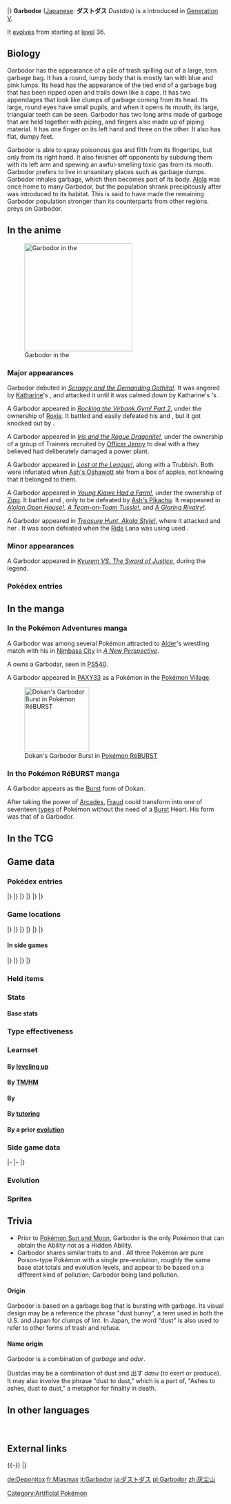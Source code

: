 {{PokémonPrevNext/Head|type=Poison}}
{{PokémonPrevNext/Pokémon|type=Poison|prevnum=568|prev=Trubbish|nextnum=570|next=Zorua}}
|}
{{Pokémon Infobox
|name=Garbodor
|jname=ダストダス
|jtranslit=Dasutodasu
|tmname=Dustdas
|category=Trash Heap
|typebox=1
|type1=Poison
|abilityn=d
|ability1=Stench
|ability2=Weak Armor
|abilityd=Aftermath
|ndex=569
|udex=075
|u2dex=106
|karea=Mountain
|kdex=075
|adex=207
|height-ftin=6'03"
|height-m=1.9
|weight-lbs=236.6
|weight-kg=107.3
|egggroupn=1
|egggroup1=Mineral
|eggcycles=20
|expyield=166
|lv100exp=1,000,000
|gendercode=127
|color=Green
|catchrate=60
|evtotal=2
|evat=2
|body=12
|pokefordex=garbodor
|generation=5
|friendship=70
}}
'''Garbodor''' ([[List of Japanese Pokémon names|Japanese]]: '''ダストダス''' ''Dustdas'') is a {{type|Poison}} {{OBP|Pokémon|species}} introduced in [[Generation V]].

It [[Evolution|evolves]] from {{p|Trubbish}} starting at [[level]] 36.

==Biology==
Garbodor has the appearance of a pile of trash spilling out of a large, torn garbage bag. It has a round, lumpy body that is mostly tan with blue and pink lumps. Its head has the appearance of the tied end of a garbage bag that has been ripped open and trails down like a cape. It has two appendages that look like clumps of garbage coming from its head. Its large, round eyes have small pupils, and when it opens its mouth, its large, triangular teeth can be seen. Garbodor has two long arms made of garbage that are held together with piping, and fingers also made up of piping material. It has one finger on its left hand and three on the other. It also has flat, dumpy feet.

Garbodor is able to spray poisonous gas and filth from its fingertips, but only from its right hand. It also finishes off opponents by subduing them with its left arm and spewing an awful-smelling toxic gas from its mouth. Garbodor prefers to live in unsanitary places such as garbage dumps. Garbodor inhales garbage, which then becomes part of its body. [[Alola]] was once home to many Garbodor, but the population shrank precipitously after {{p|Grimer}} was introduced to its habitat. This is said to have made the remaining Garbodor population stronger than its counterparts from other regions. {{alo|Muk}} preys on Garbodor.

==In the anime==
[[File:Garbodor anime.png|thumb|left|250px|Garbodor in the {{pkmn|anime}}]]
===Major appearances===
Garbodor debuted in ''[[BW055|Scraggy and the Demanding Gothita!]]''. It was angered by [[Katharine]]'s {{p|Gothita}}, and attacked it until it was calmed down by Katharine's {{DL|Katharine|Deerling}}'s {{m|Aromatherapy}}.

A Garbodor appeared in ''[[BW084|Rocking the Virbank Gym! Part 2]]'', under the ownership of [[Roxie]]. It battled {{Ash}} and easily defeated his {{AP|Pignite}} and {{AP|Palpitoad}}, but it got knocked out by {{AP|Pikachu}}.

A Garbodor appeared in ''[[BW089|Iris and the Rogue Dragonite!]]'', under the ownership of a group of Trainers recruited by [[Officer Jenny]] to deal with a {{TP|Iris|Dragonite}} they believed had deliberately damaged a power plant.

A Garbodor appeared in ''[[BW105|Lost at the League!]]'', along with a Trubbish. Both were infuriated when [[Ash's Oshawott]] ate from a box of apples, not knowing that it belonged to them.

A Garbodor appeared in ''[[SM011|Young Kiawe Had a Farm!]]'', under the ownership of [[Zipp]]. It battled {{Ash}} and {{an|Kiawe}}, only to be defeated by [[Ash's Pikachu]]. It reappeared in ''[[SM024|Alolan Open House!]]'', ''[[SM025|A Team-on-Team Tussle!]]'', and ''[[SM027|A Glaring Rivalry!]]''.

A Garbodor appeared in ''[[SM032|Treasure Hunt, Akala Style!]]'', where it attacked {{an|Lana}} and her {{TP|Lana|Popplio}}. It was soon defeated when the [[Poké Ride|Ride]] {{p|Stoutland}} Lana was using used {{m|Giga Impact}}.

===Minor appearances===
A Garbodor appeared in ''[[M15|Kyurem VS. The Sword of Justice]]'', during the {{OBP|Swords of Justice|M15}} legend.

===Pokédex entries===
{{Animedexheader|Unova}}
{{Animedexbody|BW055|Garbodor|Ash's Pokédex|Garbodor, the Trash Heap Pokémon and the evolved form of {{p|Trubbish}}. Garbodor can absorb garbage into its body. When battling, it fires poison from its right arm and belches poison gas.}}
{{Animedexbody|BW084|Garbodor|Ash's Pokédex|Garbodor, the Trash Heap Pokémon and the evolved form of Trubbish. When Garbodor inhales garbage, it becomes part of its body. The fingertips on Garbodor's right hand spray a powerful liquid poison.}}
{{Animedexfooter/Pokémon|''Best Wishes''|Unova}}

==In the manga==
===In the Pokémon Adventures manga===
A Garbodor was among several Pokémon attracted to [[Alder]]'s wrestling match with his {{p|Bouffalant}} in [[Nimbasa City]] in ''[[PS487|A New Perspective]]''.

A {{tc|Team Plasma Grunt}} owns a Garbodar, seen in [[PS540]].

A Garbodor appeared in [[PAXY33]] as a Pokémon in the [[Pokémon Village]].

[[File:Dokan Burst.png|thumb|150px|Dokan's Garbodor Burst in [[Pokémon RéBURST]]]]

===In the Pokémon RéBURST manga===
A Garbodor appears as the [[Burst]] form of Dokan.

After taking the power of [[Arcades]], [[Fraud]] could transform into one of seventeen [[type]]s of Pokémon without the need of a [[Burst]] Heart. His {{type|Poison}} form was that of a Garbodor.

==In the TCG==
{{main|Garbodor (TCG)}}

==Game data==
===Pokédex entries===
{{Dex/Header|type=Poison}}
{{Dex/NA|gen=V}}
{{Dex/Gen|gen=V}}
{{Dex/Entry1|v=Black|t=FFF|entry=It clenches opponents with its left arm and finishes them off with foul-smelling {{m|Poison Gas|poison gas}} belched from its mouth.}}
{{Dex/Entry1|v=White|entry=They absorb garbage and make it part of their bodies. They shoot {{m|Acid Spray|a poisonous liquid}} from their right-hand fingertips.}}
{{Dex/Entry2|v=Black 2|v2=White 2|t=FFF|entry=Consuming garbage makes new kinds of poison gases and liquids inside their bodies.}}
|}
|}
{{Dex/Gen|gen=VI}}
{{Dex/Entry1|v=X|t=FFF|entry=It clenches opponents with its left arm and finishes them off with foul-smelling poison gas [[Belch (move)|belched]] from its mouth.}}
{{Dex/Entry1|v=Y|entry=Consuming garbage makes new kinds of poison gases and liquids inside their bodies.}}
{{Dex/Entry1|v=Omega Ruby|t=FFF|entry=It clenches opponents with its left arm and finishes them off with foul-smelling poison gas belched from its mouth.}}
{{Dex/Entry1|v=Alpha Sapphire|t=FFF|entry=Consuming garbage makes new kinds of poison gases and liquids inside their bodies.}}
|}
|}
{{Dex/Gen|gen=VII}}
{{Dex/Entry1|v=Sun|entry=Beware the poisonous liquid it shoots from its right arm. If even a little of it gets on you, you'll experience the effects of the unidentified toxin.}}
{{Dex/Entry1|v=Moon|entry=For a time, their numbers increased explosively in [[Alola]]. Since the arrival of {{p|Grimer}}, their population has decreased dramatically.}}
{{Dex/Entry1|v=Ultra Sun|entry=It locks opponents in place with its left hand, immobilizing them by entirely dousing their bodies with poisonous liquid.}}
{{Dex/Entry1|v=Ultra Moon|entry=Some say the reason Garbodor in Alola are a little stronger than their counterparts elsewhere is the presence of Muk, their natural enemy.}}
|}
|}
{{Dex/Footer}}

===Game locations===
{{Availability/Header|type=Poison}}
{{Availability/NA|gen=V}}
{{Availability/Gen|gen=V}}
{{Availability/Entry2|v=Black|v2=White|t=fff|area={{rt|9|Unova}}}}
{{Availability/Entry2|v=Black 2|v2=White 2|t=fff|area={{rt|9|Unova}}<br>{{rt|9|Unova}} ([[Hidden Grotto]])}}
|}
|}
{{Availability/Gen|gen=VI}}
{{Availability/Entry2|v=X|v2=Y|t=fff|area=[[Lost Hotel]], [[Pokémon Village]] (trash cans), [[Friend Safari]] ([[Friend Safari#Poison-type Safari|Poison]])}}
{{Availability/Entry2|v=Omega Ruby|v2=Alpha Sapphire|t=fff|t2=fff|area=[[Evolution|Evolve]] {{p|Trubbish}}}}
|}
|}
{{Availability/Gen|gen=VII}}
{{Availability/Entry2|v=Sun|v2=Moon|area=[[Malie City]] ([[SOS Battle]])}}
{{Availability/Entry2|v=Ultra Sun|v2=Ultra Moon|area=[[Evolution|Evolve]] {{p|Trubbish}}}}
|}
|}
{{Availability/Footer}}

====In side games====
{{Availability/Header|type=Poison}}
{{Availability/NA|gen=V}}
{{Availability/Gen|gen=V}}
{{Availability/Entry1|1|v=Rumble Blast|color={{fire color}}|area=Tower: [[Firebreathing Mountain]] (post-ending)}}
{{Availability/Entry1|1|v=MD GTI|link=Pokémon Mystery Dungeon: Gates to Infinity|color={{silver color}}|area=[[Scorching Desert]] (1F-10F), [[Tyrian Maze]] (B1-B11), [[Silent Tundra]] (Golden Chamber), [[Dreamy Island]] (Golden Chamber), [[Moonlit Forest]] (1F-28F), [[Rusty Mountain]] (Mapless Street), [[Cape at the Edge]] (B1-B29), [[Poké Forest]] (6F-10F), Magnagate dungeons}}
{{Availability/Entry1|1|v=Rumble U|color={{fire color}}|area=[[Melodious Woodland#Major Clean-Up|Melodious Woodland: Major Clean-Up]]}}
|}
|}
{{Availability/Gen|gen=VI}}
{{Availability/Entry1|1|v=Battle Trozei|color={{defense color}}|area=[[Dragon Hill#Stage 1|Dragon Hill: Stage 1]]}}
{{Availability/Entry1|1|v=Shuffle|color={{beauty color}}|area=[[Pedra Valley|Pedra Valley: Stage 194]]}}
{{Availability/Entry1|1|v=Rumble World|color={{fire color}}|area=[[Plasma Tundra#Abundant Orchard|Plasma Tundra: Abundant Orchard]] <small>(All Areas)</small>}}
|}
|}
{{Availability/Footer}}

===Held items===
{{HeldItems
|type=Poison
|bw1=Black Sludge|bw1type=None|bw1rar=50
|bw2=Nugget|bw2type=None|bw2rar=5
|bw3=Big Nugget|bw3type=None|bw3rar=1
|b2w21=Black Sludge|b2w21type=None|b2w21rar=50
|b2w22=Nugget|b2w22type=None|b2w22rar=5
|b2w23=Big Nugget|b2w23type=None|b2w23rar=1
|xy1=Black Sludge|xy1type=None|xy1rar=50
|xy2=Nugget|xy2type=None|xy2rar=5
|sm1=Silk Scarf|sm1type=None|sm1rar=50
|sm2=Black Sludge|sm2type=None|sm2rar=5
}}

===Stats===
====Base stats====
{{BaseStats
|type=Poison
|HP=80
|Attack=95
|Defense=82
|SpAtk=60
|SpDef=82
|Speed=75}}

===Type effectiveness===
{{TypeEffectiveness
|type1=Poison
|Normal=100
|Fighting=50
|Flying=100
|Poison=50
|Ground=200
|Rock=100
|Bug=50
|Ghost=100
|Steel=100
|Fire=100
|Water=100
|Grass=50
|Electric=100
|Psychic=200
|Ice=100
|Dragon=100
|Dark=100
|Fairy=50}}

===Learnset===
====By [[Level|leveling up]]====
{{learnlist/levelh/7|Garbodor|Poison|Poison|5}}
{{learnlist/level7|1|Pound|Normal|Physical|40|100|35}}
{{learnlist/level7|1|Poison Gas|Poison|Status|&mdash;|90|40}}
{{learnlist/level7|1|Recycle|Normal|Status|&mdash;|&mdash;|10}}
{{learnlist/level7|1|Toxic Spikes|Poison|Status|&mdash;|&mdash;|20}}
{{learnlist/level7|3|Recycle|Normal|Status|&mdash;|&mdash;|10}}
{{learnlist/level7|7|Toxic Spikes|Poison|Status|&mdash;|&mdash;|20}}
{{learnlist/level7|12|Acid Spray|Poison|Special|40|100|20||'''}}
{{learnlist/level7|14|Double Slap|Normal|Physical|15|85|10}}
{{learnlist/level7|18|Sludge|Poison|Special|65|100|20||'''}}
{{learnlist/level7|23|Stockpile|Normal|Status|&mdash;|&mdash;|20}}
{{learnlist/level7|23|Swallow|Normal|Status|&mdash;|&mdash;|10}}
{{learnlist/level7|25|Body Slam|Normal|Physical|85|100|15}}
{{learnlist/level7|29|Sludge Bomb|Poison|Special|90|100|10||'''}}
{{learnlist/level7|34|Clear Smog|Poison|Special|50|&mdash;|15||'''}}
{{learnlist/level7|39|Toxic|Poison|Status|&mdash;|90|10}}
{{learnlist/level7|46|Amnesia|Psychic|Status|&mdash;|&mdash;|20}}
{{learnlist/level7|49|Belch|Poison|Special|120|90|10||'''}}
{{learnlist/level7|54|Gunk Shot|Poison|Physical|120|80|5||'''}}
{{learnlist/level7|59|Explosion|Normal|Physical|250|100|5}}
{{learnlist/levelf/7|Garbodor|Poison|Poison|5}}

====By [[TM]]/[[HM]]====
{{learnlist/tmh/7|Garbodor|Poison|Poison|5}}
{{learnlist/tm7|TM06|Toxic|Poison|Status|&mdash;|90|10}}
{{learnlist/tm7|TM09|Venoshock|Poison|Special|65|100|10||'''}}
{{learnlist/tm7|TM10|Hidden Power|Normal|Special|60|100|15}}
{{learnlist/tm7|TM11|Sunny Day|Fire|Status|&mdash;|&mdash;|5}}
{{learnlist/tm7|TM15|Hyper Beam|Normal|Special|150|90|5}}
{{learnlist/tm7|TM17|Protect|Normal|Status|&mdash;|&mdash;|10}}
{{learnlist/tm7|TM18|Rain Dance|Water|Status|&mdash;|&mdash;|5}}
{{learnlist/tm7|TM21|Frustration|Normal|Physical|&mdash;|100|20}}
{{learnlist/tm7|TM22|Solar Beam|Grass|Special|120|100|10}}
{{learnlist/tm7|TM23|Smack Down|Rock|Physical|50|100|15}}
{{learnlist/tm7|TM24|Thunderbolt|Electric|Special|90|100|15}}
{{learnlist/tm7|TM27|Return|Normal|Physical|&mdash;|100|20}}
{{learnlist/tm7|TM29|Psychic|Psychic|Special|90|100|10}}
{{learnlist/tm7|TM32|Double Team|Normal|Status|&mdash;|&mdash;|15}}
{{learnlist/tm7|TM34|Sludge Wave|Poison|Special|95|100|10||'''}}
{{learnlist/tm7|TM36|Sludge Bomb|Poison|Special|90|100|10||'''}}
{{learnlist/tm7|TM42|Facade|Normal|Physical|70|100|20}}
{{learnlist/tm7|TM44|Rest|Psychic|Status|&mdash;|&mdash;|10}}
{{learnlist/tm7|TM45|Attract|Normal|Status|&mdash;|100|15}}
{{learnlist/tm7|TM46|Thief|Dark|Physical|60|100|25}}
{{learnlist/tm7|TM48|Round|Normal|Special|60|100|15}}
{{learnlist/tm7|TM52|Focus Blast|Fighting|Special|120|70|5}}
{{learnlist/tm7|TM56|Fling|Dark|Physical|&mdash;|100|10}}
{{learnlist/tm7|TM64|Explosion|Normal|Physical|250|100|5}}
{{learnlist/tm7|TM66|Payback|Dark|Physical|50|100|10}}
{{learnlist/tm7|TM68|Giga Impact|Normal|Physical|150|90|5}}
{{learnlist/tm7|TM69|Rock Polish|Rock|Status|&mdash;|&mdash;|20}}
{{learnlist/tm7|TM83|Infestation|Bug|Special|20|100|20}}
{{learnlist/tm7|TM87|Swagger|Normal|Status|&mdash;|85|15}}
{{learnlist/tm7|TM88|Sleep Talk|Normal|Status|&mdash;|&mdash;|10}}
{{learnlist/tm7|TM90|Substitute|Normal|Status|&mdash;|&mdash;|10}}
{{learnlist/tm7|TM97|Dark Pulse|Dark|Special|80|100|15}}
{{learnlist/tm7|TM100|Confide|Normal|Status|&mdash;|&mdash;|20}}
{{learnlist/tmf/7|Garbodor|Poison|Poison|5}}

====By {{pkmn|breeding}}====
{{learnlist/breedh/7|Garbodor|Poison|Poison|5}}
{{learnlist/breed7|{{MSP|208|Steelix}}{{MSP|679|Honedge}}{{MSP|680|Doublade}}{{MSP|681|Aegislash}}|Autotomize|Steel|Status|—|—|15|{{sup/7|USUM}}}}
{{learnlist/breed7|{{MSP|095|Onix}}{{MSP|208|Steelix}}{{MSP|562|Yamask}}{{MSP|563|Cofagrigus}}{{MSP|597|Ferroseed}}{{MSP|598|Ferrothorn}}|Curse|Ghost|Status|&mdash;|&mdash;|10}}
{{learnlist/breed7|{{MSP|562|Yamask}}{{MSP|563|Cofagrigus}}|Haze|Ice|Status|&mdash;|&mdash;|30}}
{{learnlist/breed7|{{MSP|074|Geodude}}{{MSP|075|Graveler}}{{MSP|076|Golem}}{{MSP|095|Onix}}{{MSP|208|Steelix}}|Mud Sport|Ground|Status|&mdash;|&mdash;|15}}
{{learnlist/breed7|{{MSP|074|Geodude}}{{MSP|074A|Geodude}}{{MSP|075|Graveler}}{{MSP|075A|Graveler}}{{MSP|076|Golem}}{{MSP|076A|Golem}}<br>{{MSP|299|Nosepass}}{{MSP|476|Probopass}}{{MSP|524|Roggenrola}}{{MSP|525|Boldore}}{{MSP|526|Gigalith}}{{MSP|557|Dwebble}}<br>{{MSP|558|Crustle}}|Rock Blast|Rock|Physical|25|90|10}}
{{learnlist/breed7|{{MSP|074|Geodude}}{{MSP|074A|Geodude}}{{MSP|075|Graveler}}{{MSP|075A|Graveler}}{{MSP|597|Ferroseed}}{{MSP|598|Ferrothorn}}|Rollout|Rock|Physical|30|90|20}}
{{learnlist/breed7|{{MSP|524|Roggenrola}}{{MSP|525|Boldore}}{{MSP|526|Gigalith}}{{MSP|557|Dwebble}}{{MSP|558|Crustle}}|Sand Attack|Ground|Status|&mdash;|100|15}}
{{learnlist/breed7|{{MSP|074|Geodude}}{{MSP|074A|Geodude}}{{MSP|075|Graveler}}{{MSP|075A|Graveler}}{{MSP|076|Golem}}{{MSP|076A|Golem}}<br>{{MSP|597|Ferroseed}}{{MSP|598|Ferrothorn}}|Self-Destruct|Normal|Physical|200|100|5}}
{{learnlist/breed7|{{MSP|707|Klefki}}|Spikes|Ground|Status|&mdash;|&mdash;|20}}
{{learnlist/breedf/7|Garbodor|Poison|Poison|5}}

====By [[Move Tutor|tutoring]]====
{{learnlist/tutorh/7|Garbodor|Poison|Poison|5}}
{{learnlist/tutor7|Drain Punch|Fighting|Physical|75|100|10|||no|yes}}
{{learnlist/tutor7|Giga Drain|Grass|Special|75|100|10|||no|yes}}
{{learnlist/tutor7|Gunk Shot|Poison|Physical|120|80|5||'''|no|yes}}
{{learnlist/tutor7|Pain Split|Normal|Status|—|—|20|||no|yes}}
{{learnlist/tutor7|Recycle|Normal|Status|—|—|10|||no|yes}}
{{learnlist/tutor7|Seed Bomb|Grass|Physical|80|100|15|||no|yes}}
{{learnlist/tutor7|Snore|Normal|Special|50|100|15|||no|yes}}
{{learnlist/tutor7|Spite|Ghost|Status|—|100|10|||no|yes}}
{{learnlist/tutor7|Stomping Tantrum|Ground|Physical|75|100|10|||no|yes}}
{{learnlist/tutorf/7|Garbodor|Poison|Poison|5}}

====By a prior [[evolution]]====
{{learnlist/prevoh/7|Garbodor|Poison|Poison|5}}
{{learnlist/prevo7|568|Trubbish|||||Take Down|Normal|Physical|90|85|20}}
{{learnlist/prevof/7|Garbodor|Poison|Poison|5}}

===Side game data===
{{Spindata/Head|type=Poison}}
{{Spindata/RumbleBlast|col=6|type=Poison
|att=3
|def=3
|speed=3
}}
|-
{{Spindata/PokéPark2|col=6|type=Poison|ndex=569
|weak=[[File:Snivy icon.png|link=Snivy (Pokémon)]]
|pad=He couldn't stand the brightness of {{DL|Cove Area|Cove Town}} and came to the [[Tech Area]]. He cares about {{p|Trubbish}}.
}}
|-
{{Spindata/Battle Trozei|col=3|type=Poison|ndex=569
|power=2
}}
{{Spindata/Shuffle|col=3|type=Poison|ndex=569|num=190
|min=60
|max=105
|raisemaxlevel=5
|skill=Risk-Taker
|skilldesc=Increases damage randomly.
}}
|}

===Evolution===
{{evobox-2
|type1=Poison
|no1=568
|name1=Trubbish
|type1-1=Poison
|evo1={{bag|Rare Candy}}<br>{{color2|000|Level|Level 36}}
|no2=569
|name2=Garbodor
|type1-2=Poison}}

===Sprites===
{{Spritebox/Header|type=Poison}}
{{Spritebox/NA|gen=V}}
{{Spritebox/5|ndex=569}}
{{Spritebox/6|ndex=569}}
{{Spritebox/7|ndex=569}}
{{Spritebox/Footer|569|Garbodor}}

==Trivia==
* Prior to [[Pokémon Sun and Moon]], Garbodor is the only Pokémon that can obtain the {{a|Weak Armor}} Ability not as a Hidden Ability.
* Garbodor shares similar traits to {{p|Muk}} and {{p|Weezing}}. All three Pokémon are pure Poison-type Pokémon with a single pre-evolution, roughly the same base stat totals and evolution levels, and appear to be based on a different kind of pollution; Garbodor being land pollution.

====Origin====
Garbodor is based on a garbage bag that is bursting with garbage. Its visual design may be a reference the phrase "dust bunny", a term used in both the U.S. and Japan for clumps of lint. In Japan, the word "dust" is also used to refer to other forms of trash and refuse.

====Name origin====
Garbodor is a combination of ''garbage'' and ''odor''.

Dustdas may be a combination of dust and 出す ''dasu'' (to exert or produce). It may also involve the phrase "dust to dust," which is a part of, "Ashes to ashes, dust to dust," a metaphor for finality in death.

==In other languages==
{{Other languages|type=Poison|type2=Poison
|ja=ダストダス ''Dustdas''|jameaning=From ''dust''
|fr=Miasmax|frmeaning=From ''{{tt|Miasma|unpleasant atmosphere}}'' and ''Maximum''
|es=Garbodor|esmeaning=Same as English name
|de=Deponitox|demeaning=From ''{{tt|Deponie|landfill, dumping ground}}'' and ''Toxin''
|it=Garbodor|itmeaning=Same as English name
|ko=더스트나 ''Dustna''|komeaning=From ''dust'' and {{tt|나오다 ''naoda''|to come out}}
|zh_cmn=灰塵山 / 灰尘山 ''Huīchénshān''|zh_cmnmeaning=Literally "Dust mountain"
|ru=Гарбодор ''Garbodor''|rumeaning=Transcription of English name
}}
<br clear="left">
<!--
==Notes==
<references />-->

==External links==

{{-}}
{{PokémonPrevNext/Head|type=Poison}}
{{PokémonPrevNext/Pokémon|type=Poison|prevnum=568|prev=Trubbish|nextnum=570|next=Zorua}}
|}
{{Project Pokédex notice}}

[[Category:Artificial Pokémon]]

[[de:Deponitox]]
[[fr:Miasmax]]
[[it:Garbodor]]
[[ja:ダストダス]]
[[pl:Garbodor]]
[[zh:灰尘山]]